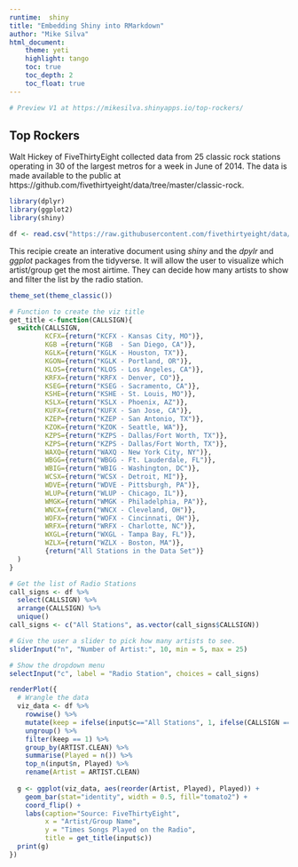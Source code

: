 ```yaml
---
runtime:  shiny
title: "Embedding Shiny into RMarkdown"
author: "Mike Silva"
html_document:
    theme: yeti
    highlight: tango
    toc: true
    toc_depth: 2
    toc_float: true
---
```

```r
# Preview V1 at https://mikesilva.shinyapps.io/top-rockers/
```

## Top Rockers


Walt Hickey of FiveThirtyEight collected data from 25 classic rock stations operating in 30 of the largest metros for a week in June of 2014.  The data is made available to the public at https://github.com/fivethirtyeight/data/tree/master/classic-rock.

```r
library(dplyr)
library(ggplot2)
library(shiny)

df <- read.csv("https://raw.githubusercontent.com/fivethirtyeight/data/master/classic-rock/classic-rock-raw-data.csv")
```

This recipie create an interative document using *shiny* and the *dpylr* and *ggplot* packages from the tidyverse.  It will allow the user to visualize which artist/group get the most airtime.  They can decide how many artists to show and filter the list by the radio station.

```r
theme_set(theme_classic())

# Function to create the viz title
get_title <-function(CALLSIGN){
  switch(CALLSIGN,
         KCFX={return("KCFX - Kansas City, MO")},
         KGB ={return("KGB  - San Diego, CA")},
         KGLK={return("KGLK - Houston, TX")},
         KGON={return("KGLK - Portland, OR")},
         KLOS={return("KLOS - Los Angeles, CA")},
         KRFX={return("KRFX - Denver, CO")},
         KSEG={return("KSEG - Sacramento, CA")},
         KSHE={return("KSHE - St. Louis, MO")},
         KSLX={return("KSLX - Phoenix, AZ")},
         KUFX={return("KUFX - San Jose, CA")},
         KZEP={return("KZEP - San Antonio, TX")},
         KZOK={return("KZOK - Seattle, WA")},
         KZPS={return("KZPS - Dallas/Fort Worth, TX")},
         KZPS={return("KZPS - Dallas/Fort Worth, TX")},
         WAXQ={return("WAXQ - New York City, NY")},
         WBGG={return("WBGG - Ft. Lauderdale, FL")},
         WBIG={return("WBIG - Washington, DC")},
         WCSX={return("WCSX - Detroit, MI")},
         WDVE={return("WDVE - Pittsburgh, PA")},
         WLUP={return("WLUP - Chicago, IL")},
         WMGK={return("WMGK - Philadelphia, PA")},
         WNCX={return("WNCX - Cleveland, OH")},
         WOFX={return("WOFX - Cincinnati, OH")},
         WRFX={return("WRFX - Charlotte, NC")},
         WXGL={return("WXGL - Tampa Bay, FL")},
         WZLX={return("WZLX - Boston, MA")},
         {return("All Stations in the Data Set")}
  )
}

# Get the list of Radio Stations
call_signs <- df %>%
  select(CALLSIGN) %>%
  arrange(CALLSIGN) %>%
  unique() 
call_signs <- c("All Stations", as.vector(call_signs$CALLSIGN))

# Give the user a slider to pick how many artists to see.
sliderInput("n", "Number of Artist:", 10, min = 5, max = 25)

# Show the dropdown menu
selectInput("c", label = "Radio Station", choices = call_signs)

renderPlot({
  # Wrangle the data
  viz_data <- df %>%
    rowwise() %>%
    mutate(keep = ifelse(input$c=="All Stations", 1, ifelse(CALLSIGN == input$c, 1, 0))) %>%
    ungroup() %>%
    filter(keep == 1) %>%
    group_by(ARTIST.CLEAN) %>%
    summarise(Played = n()) %>%
    top_n(input$n, Played) %>%
    rename(Artist = ARTIST.CLEAN)
  
  g <- ggplot(viz_data, aes(reorder(Artist, Played), Played)) +
    geom_bar(stat="identity", width = 0.5, fill="tomato2") + 
    coord_flip() + 
    labs(caption="Source: FiveThirtyEight", 
         x = "Artist/Group Name",  
         y = "Times Songs Played on the Radio", 
         title = get_title(input$c))
  print(g)
})
```

